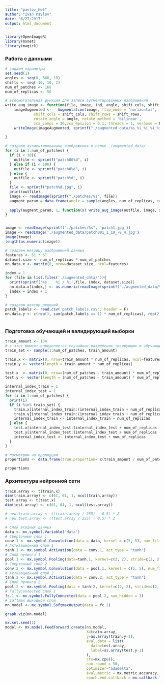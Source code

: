 ```yaml
---
title: "pavlov_hw5"
author: "Ivan Pavlov"
date: "6/27/2017"
output: html_document
---
```


```r
library(OpenImageR)
library(mxnet)
library(magick)
```

### Работа с данными

```r
# задаем параметры
set.seed(1)
angles <- seq(0, 360, 10)
shifts <- seq(-10, 10, 2)
num_of_patches <- 168
num_of_replicas <- 50

# вспомогательная функция для записи аугментированных изображений
write_aug_image <- function(file, image, ind, angle, shift_cols, shift_rows) {
    imageAugmented <-   Augmentation(image, flip_mode = "horizontal",
             shift_cols = shift_cols, shift_rows = shift_rows,
             rotate_angle = angle, rotate_method = 'bilinear', 
             zca_comps = 30,zca_epsilon = 0.1, threads = 1, verbose = F)
    writeImage(imageAugmented, sprintf("./augmented_data/%s_%i_%i_%i_%i.jpg", file, ind, angle, shift_cols, shift_rows))
    
}

# создаем аугментированные изображения в папке ./augmented_data/ 
for (i in 1:num_of_patches) {
  if (i < 10){
    outfile <- sprintf("patch00%d", i)
  } else if (i < 100) {
    outfile <- sprintf("patch0%d", i)
  } else {
    outfile <- sprintf("patch%d", i)
  }
  file <- sprintf("patch%d.jpg", i)
  print(outfile)
  image <- readImage(sprintf("./patches/%s", file))
  augment_param = data.frame(angle = sample(angles, num_of_replicas, replace = T), shift_cols = sample(shifts, num_of_replicas, replace = T), shift_rows = sample(shifts, num_of_replicas, replace = T), ind = 1:num_of_replicas)
  
  apply(augment_param, 1, function(x) write_aug_image(outfile, image, x[4], x[1], x[2], x[3]))
}


image <- readImage(sprintf("./patches/%s", 'patch1.jpg'))
image <- readImage('./augmented_data/patch001_1_10_-8_4.jpg')
image(image)
length(as.numeric(image))

# создаем матрицу изображений данных
features <- 61 * 61
dataset.size <- num_of_replicas * num_of_patches
nn.data.x <- matrix(0, nrow=dataset.size, ncol=features)

index = 1
for (file in list.files('./augmented_data/')){
  print(sprintf('%s    %i / %i',file, index, dataset.size))
  nn.data.x[index,] <- as.numeric(readImage(sprintf("./augmented_data/%s", file)))
  index = index + 1
}

# создаем вектор решений
patch_labels <- read.csv('patch_labels.csv', header = F)
nn.data.y <- c(rep(1, sum(patch_labels == 1) * num_of_replicas), rep(2, sum(patch_labels == 2) * num_of_replicas), rep(3, sum(patch_labels == 3) * num_of_replicas))
  
```

### Подготовка обучающей и валидирующей выборки
```r
train_amount <- 134
# в этот момент определяется случайное разделение тесирующих и обучающих данных
train_set <- sample(1:num_of_patches, train_amount)

train.x <- matrix(0, nrow=train_amount * num_of_replicas, ncol=features)
train.y <- vector(length = train_amount * num_of_replicas)

test.x  <- matrix(0, nrow=(num_of_patches - train_amount) * num_of_replicas, ncol=features)
test.y <- vector(length = (num_of_patches - train_amount) * num_of_replicas)
  
internal_index_train = 1
internal_index_test = 1
for (i in 1:num_of_patches) {
  print(i)
  if (i %in% train_set) {
    train.x[internal_index_train:(internal_index_train + num_of_replicas - 1),] <- nn.data.x[(i*num_of_replicas - num_of_replicas + 1):(i*num_of_replicas),]
    train.y[internal_index_train:(internal_index_train + num_of_replicas - 1)] <- nn.data.y[(i*num_of_replicas - num_of_replicas + 1):(i*num_of_replicas)]
    internal_index_train <- internal_index_train + num_of_replicas
  } else {
    test.x[internal_index_test:(internal_index_test + num_of_replicas - 1),] <- nn.data.x[(i*num_of_replicas - num_of_replicas + 1):(i*num_of_replicas),]
    test.y[internal_index_test:(internal_index_test + num_of_replicas - 1)] <- nn.data.y[(i*num_of_replicas - num_of_replicas + 1):(i*num_of_replicas)]
    internal_index_test <- internal_index_test + num_of_replicas
  }
}

# посмотрим на пропорции
proportions <- data.frame(true.proportion= c(train_amount / num_of_patches * 100, (1 - train_amount / num_of_patches) * 100), type.1= c(sum(train.y == 1) / sum(nn.data.y == 1) * 100, sum(test.y == 1) / sum(nn.data.y == 1) * 100), type.2 = c(sum(train.y == 2) / sum(nn.data.y == 2) * 100, sum(test.y == 2) / sum(nn.data.y == 2) * 100), type.3 = c(sum(train.y == 3) / sum(nn.data.y == 3) * 100, sum(test.y == 3) / sum(nn.data.y == 3) * 100), row.names = c('train', 'test'))

proportions
```

### Архитектура нейронной сети
```r
train.array <- t(train.x)
dim(train.array) <- c(61, 61, 1, ncol(train.array))
test.array <- t(test.x)
dim(test.array) <- c(61, 61, 1, ncol(test.array))

# new.train.array <- ((train.array / 255) - 0.5) * 2
# new.test.array <- ((test.array / 255) - 0.5) * 2

# Слой входных данных
data <- mx.symbol.Variable('data')
# Сверточный слой 1
conv.1 <- mx.symbol.Convolution(data = data, kernel = c(5, 5), num_filter = 10)
# Активационный слой 1
tanh.1 <- mx.symbol.Activation(data = conv.1, act_type = "tanh")
# Слой пулинга 1
pool.1 <- mx.symbol.Pooling(data=tanh.1, kernel=c(2, 2), stride=c(2, 2), pool.type="max")
# Сверточный слой 2
conv.2 <- mx.symbol.Convolution(data = pool.1, kernel = c(5, 5), num_filter = 10)
# Активационный слой 2
tanh.2 <- mx.symbol.Activation(data = conv.2, act_type = "tanh")
# Слой пулинга 2
pool.2 <- mx.symbol.Pooling(data = tanh.2, kernel=c(2, 2), stride=c(2, 2), pool.type="max")
# FullyConnected слой 1
fc.1 <- mx.symbol.FullyConnected(data = pool.2, num_hidden = 3)
# Softmax выходной слой
nn.model <- mx.symbol.SoftmaxOutput(data = fc.1)

graph.viz(nn.model)

mx.set.seed(1)
model <- mx.model.FeedForward.create(nn.model, 
                                     X=train.array, 
                                     y=as.array(train.y-1),
                                     eval.data = list(
                                       data=test.array,
                                       label=as.array(test.y-1)
                                     ),
                                     ctx=mx.cpu(), 
                                     num.round = 50,
                                     optimizer="adadelta",
                                     eval.metric = mx.metric.accuracy,
                                     epoch.end.callback = mx.callback.log.train.metric(10))


```

